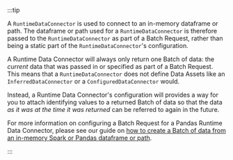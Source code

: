:::tip

A `RuntimeDataConnector` is used to connect to an in-memory dataframe or path.  The dataframe or path used for a `RuntimeDataConnector` is therefore passed to the `RuntimeDataConnector` as part of a Batch Request, rather than being a static part of the `RuntimeDataConnector`'s configuration.

A Runtime Data Connector will always only return one Batch of data: the _current_ data that was passed in or specified as part of a Batch Request.  This means that a `RuntimeDataConnector` does not define Data Assets like an `InferredDataConnector` or a `ConfiguredDataConnector` would.

Instead, a Runtime Data Connector's configuration will provides a way for you to attach identifying values to a returned Batch of data so that the data _as it was at the time it was returned_ can be referred to again in the future.

For more information on configuring a Batch Request for a Pandas Runtime Data Connector, please see our guide on [how to create a Batch of data from an in-memory Spark or Pandas dataframe or path](/docs/0.15.50/guides/connecting_to_your_data/how_to_create_a_batch_of_data_from_an_in_memory_spark_or_pandas_dataframe).

:::